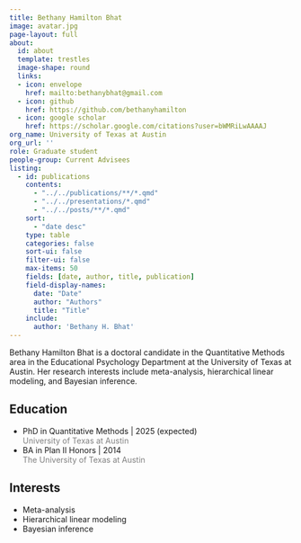 ```yaml
---
title: Bethany Hamilton Bhat
image: avatar.jpg
page-layout: full
about:
  id: about
  template: trestles
  image-shape: round
  links:
  - icon: envelope
    href: mailto:bethanybhat@gmail.com
  - icon: github
    href: https://github.com/bethanyhamilton
  - icon: google scholar
    href: https://scholar.google.com/citations?user=bWMRiLwAAAAJ
org_name: University of Texas at Austin
org_url: ''
role: Graduate student
people-group: Current Advisees
listing:
  - id: publications
    contents: 
      - "../../publications/**/*.qmd"
      - "../../presentations/*.qmd"
      - "../../posts/**/*.qmd"
    sort: 
      - "date desc"
    type: table
    categories: false
    sort-ui: false
    filter-ui: false
    max-items: 50
    fields: [date, author, title, publication]
    field-display-names:
      date: "Date"
      author: "Authors"
      title: "Title"
    include: 
      author: 'Bethany H. Bhat'
---
```


:::::{#about}

Bethany Hamilton Bhat is a doctoral candidate in the Quantitative Methods area in the Educational Psychology Department at the University of Texas at Austin. Her research interests include meta-analysis, hierarchical linear modeling, and Bayesian inference. 

::::{.grid}

::: {.g-col-6}

## Education

- PhD in Quantitative Methods | 2025 (expected) <br> [University of Texas at Austin]{style='color:gray;'}
- BA in Plan II Honors | 2014 <br> [The University of Texas at Austin]{style='color:gray;'}

:::

::: {.g-col-6}

## Interests

- Meta-analysis
- Hierarchical linear modeling
- Bayesian inference

:::

::::

:::::

